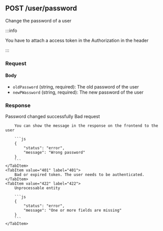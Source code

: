 
## POST /user/password

Change the password of a user

:::info

You have to attach a access token in the Authorization in the header

:::

### Request

#### Body

-   `oldPassword` (string, required): The old password of the user
-   `newPWassword` (string, required): The new password of the user

### Response

<Tabs>
  	<TabItem value="200" label="200" default>
        Password changed successfully
    </TabItem>
    <TabItem value="400" label="400">
        Bad request

        You can show the message in the response on the frontend to the user

        ```js
        {
            "status": "error",
            "message": "Wrong password"
        }
        ```
    </TabItem>
    <TabItem value="401" label="401">
        Bad or expired token. The user needs to be authenticated.
    </TabItem>
    <TabItem value="422" label="422">
        Unprocessable entity

        ```js
        {
            "status": "error",
            "message": "One or more fields are missing"
        }
        ```
    </TabItem>

</Tabs>
